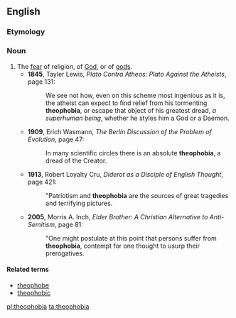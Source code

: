 ==English==

===Etymology===
{{confix|theo|phobia}}

===Noun===
{{en-noun}}

# The [[fear]] of religion, of [[God]], or of [[god]]s.
#* '''1845''', Tayler Lewis, ''Plato Contra Atheos: Plato Against the Atheists'', page 131:
#*: We see not how, even on this scheme most ingenious as it is, the atheist can expect to find relief from his tormenting '''theophobia''', or escape that object of his greatest dread, ''a superhuman being'', whether he styles him a God or a Daemon.
#* '''1909''', Erich Wasmann, ''The Berlin Discussion of the Problem of Evolution'', page 47:
#*: In many scientific circles there is an absolute '''theophobia''', a dread of the Creator. 
#*'''1913''', Robert Loyalty Cru, ''Diderot as a Disciple of English Thought'', page 421:
#*: "Patriotism and '''theophobia''' are the sources of great tragedies and terrifying pictures. 
#* '''2005''', Morris A. Inch, ''Elder Brother: A Christian Alternative to Anti-Semitism'', page 81:
#*: "One might postulate at this point that persons suffer from '''theophobia''', contempt for one thought to usurp their prerogatives.

====Related terms====
* [[theophobe]]
* [[theophobic]]

[[pl:theophobia]]
[[ta:theophobia]]